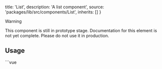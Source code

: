 
  title: 'List',
  description: 'A list component',
  source: 'packages/lib/src/components/List',
  inherits: []
}

> [!WARNING]
> This component is still in prototype stage.
> Documentation for this element is not yet complete.
> Please do not use it in production.

## Usage

<Preview>
  <PreviewFrame height="300">
    <ListExample />
  </PreviewFrame>
  <CodeHighlight>
    ```vue
    <script setup lang="ts">
      import { List, Box } from '@vue-material/core'
      import { ref } from 'vue'

      type Item = {
        id: number
        props: Record<string, any>
      }

      const items = ref<Item[]>([
        {
          id: 1,
          props: {
            name: 'Item 1'
          }
        },
        {
          id: 2,
          props: {
            name: 'Item 2'
          }
        },
        {
          id: 3,
          props: {
            name: 'Item 3'
          }
        }
      ])

      function dismiss(id: number) {
        items.value = items.value.filter((item) => item.id !== id)
      }

      function reorder(from: number, to: number) {
        const item = items.value[from]
        items.value.splice(from, 1)
        items.value.splice(to, 0, item)
      }
    </script>

    <template>
      <Box p="#md" width="100%">
        <List
          :items
          sortable
          swipe="dismiss"
          @reorder="reorder"
          @dismiss="dismiss"
        />
      </Box>
    </template>

    ```

  </CodeHighlight>
</Preview>
